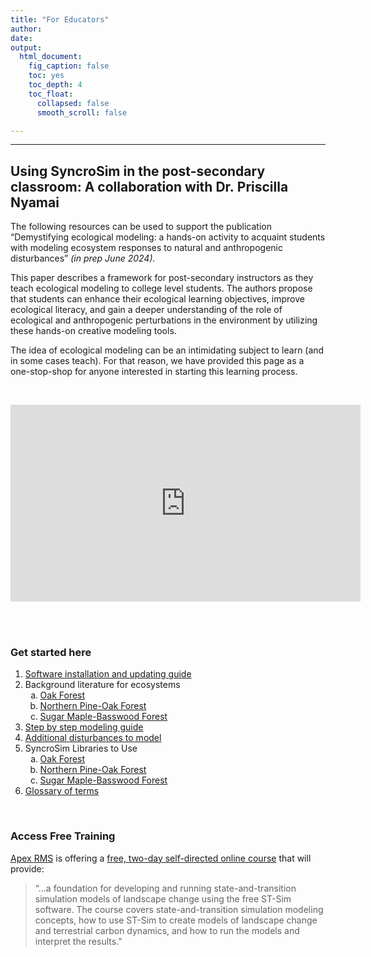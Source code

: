 ```yaml
---
title: "For Educators"
author:
date: 
output:
  html_document:
    fig_caption: false
    toc: yes
    toc_depth: 4
    toc_float:
      collapsed: false
      smooth_scroll: false

---
```

***

## Using SyncroSim in the post-secondary classroom: A collaboration with Dr. Priscilla Nyamai

The following resources can be used to support the publication “Demystifying ecological modeling: a hands-on activity to acquaint students with modeling ecosystem responses to natural and anthropogenic disturbances” *(in prep June 2024).*

This paper describes a framework for post-secondary instructors as they teach ecological modeling to college level students. The authors propose that students can enhance their ecological learning objectives, improve ecological literacy, and gain a deeper understanding of the role of ecological and anthropogenic perturbations in the environment by utilizing these hands-on creative modeling tools.


The idea of ecological modeling can be an intimidating subject to learn (and in some cases teach). For that reason, we have provided this page as a one-stop-shop for anyone interested in starting this learning process. 


 
<br>

<iframe width="560" height="315" src="https://www.youtube.com/embed/8Ybz75H9YXg?si=nzv6J2-JWGSleQmi" title="YouTube video player" frameborder="0" allow="accelerometer; autoplay; clipboard-write; encrypted-media; gyroscope; picture-in-picture; web-share" referrerpolicy="strict-origin-when-cross-origin" allowfullscreen></iframe>


<br>
<br>



### Get started here

1. [Software installation and updating guide](assets/Supplemental Material 1_ Software installation & updating guide.DOC)
2. Background literature for ecosystems
    a. [Oak Forest](assets/Supplemental material 2a_oak forest.docx)
    b. [Northern Pine-Oak Forest](assets/Supplemental material 2b_npo forest.docx)
    c. [Sugar Maple-Basswood Forest](assets/Supplemental material 2c_SMB forest.docx)
3. [Step by step modeling guide](assets/Supplemental material 3_modeling activity guide.pptx)
4. [Additional disturbances to model](assets/Supplemental material 4_ Additional disturbances.docx)
5. SyncroSim Libraries to Use
    a. [Oak Forest](assets/Supplemental material 5a_oak.ssim)
    b. [Northern Pine-Oak Forest](assets/Supplemental material 5b_npo.ssim)
    c. [Sugar Maple-Basswood Forest](assets/Supplemental material 5c_smb.ssim)
6. [Glossary of terms](assets/Supplemental material 6_Glossary of terms.docx)


<br>



### Access Free Training

[Apex RMS](https://apexrms.com/){target='blank'} is offering a [free, two-day self-directed online course](https://apexrms.com/st-sim-course-details/){target='blank'} that will provide:

>"...a foundation for developing and running state-and-transition simulation models of landscape change using the free ST-Sim software. The course covers state-and-transition simulation modeling concepts, how to use ST-Sim to create models of landscape change and terrestrial carbon dynamics, and how to run the models and interpret the results."

